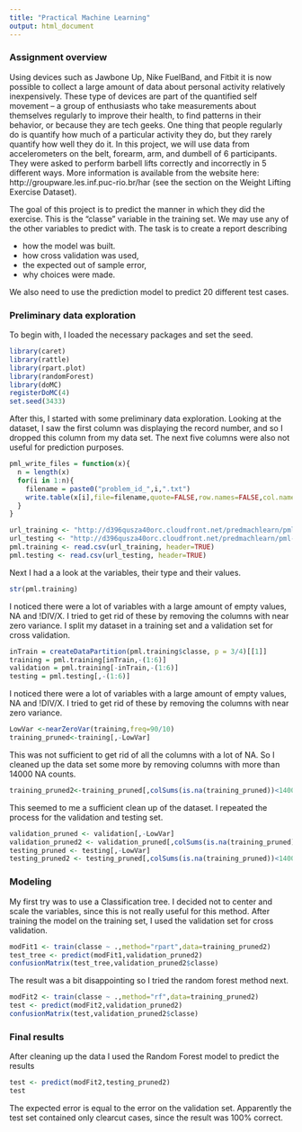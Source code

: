 ```yaml
---
title: "Practical Machine Learning"
output: html_document
---
```


### Assignment overview
Using devices such as Jawbone Up, Nike FuelBand, and Fitbit it is now possible to collect a large amount of data about personal activity relatively inexpensively. These type of devices are part of the quantified self movement – a group of enthusiasts who take measurements about themselves regularly to improve their health, to find patterns in their behavior, or because they are tech geeks. One thing that people regularly do is quantify how much of a particular activity they do, but they rarely quantify how well they do it. In this project, we will use data from accelerometers on the belt, forearm, arm, and dumbell of 6 participants. They were asked to perform barbell lifts correctly and incorrectly in 5 different ways. More information is available from the website here: http://groupware.les.inf.puc-rio.br/har (see the section on the Weight Lifting Exercise Dataset). 

The goal of this project is to predict the manner in which they did the exercise. This is the "classe" variable in the training set. We may use any of the other variables to predict with. The task is to create a report describing

* how the model was built.
* how cross validation was used, 
* the expected out of sample error, 
* why choices were made.

We also need to use the prediction model to predict 20 different test cases. 

### Preliminary data exploration
To begin with, I loaded the necessary packages and set the seed.
```r
library(caret)
library(rattle)
library(rpart.plot)
library(randomForest)
library(doMC)
registerDoMC(4)
set.seed(3433)
```
After this, I started with some preliminary data exploration. Looking at the dataset, I saw the first column was displaying the record number, and so I dropped this column from my data set. The next five columns were also not useful for prediction purposes.
```r
pml_write_files = function(x){
  n = length(x)
  for(i in 1:n){
    filename = paste0("problem_id_",i,".txt")
    write.table(x[i],file=filename,quote=FALSE,row.names=FALSE,col.names=FALSE)
  }
}
```

```r
url_training <- "http://d396qusza40orc.cloudfront.net/predmachlearn/pml-training.csv"
url_testing <- "http://d396qusza40orc.cloudfront.net/predmachlearn/pml-testing.csv"
pml.training <- read.csv(url_training, header=TRUE)
pml.testing <- read.csv(url_testing, header=TRUE)

```

Next I had a a look at the variables, their type and their values.
```r
str(pml.training)
```
I noticed there were a lot of variables with a large amount of empty values, NA and !DIV/X. I tried to get rid of these by removing the columns with near zero variance.
I split my dataset in a training set and a validation set for cross validation.
```r
inTrain = createDataPartition(pml.training$classe, p = 3/4)[[1]]
training = pml.training[inTrain,-(1:6)]
validation = pml.training[-inTrain,-(1:6)]
testing = pml.testing[,-(1:6)]
```
I noticed there were a lot of variables with a large amount of empty values, NA and !DIV/X. I tried to get rid of these by removing the columns with near zero variance.

```r
LowVar <-nearZeroVar(training,freq=90/10)
training_pruned<-training[,-LowVar]
```
This was not sufficient to get rid of all the columns with a lot of NA. So I cleaned up the data set some more by removing columns with more than 14000 NA counts.
```r
training_pruned2<-training_pruned[,colSums(is.na(training_pruned))<14000]
```
This seemed to me a sufficient clean up of the dataset. I repeated the process for the validation and testing set.
```r
validation_pruned <- validation[,-LowVar]
validation_pruned2 <- validation_pruned[,colSums(is.na(training_pruned))<14000]
testing_pruned <- testing[,-LowVar]
testing_pruned2 <- testing_pruned[,colSums(is.na(training_pruned))<14000]
```

### Modeling
My first try was to use a Classification tree. I decided not to center and scale the variables, since this is not really useful for this method. After training the model on the training set, I used the validation set for cross validation.
```r
modFit1 <- train(classe ~ .,method="rpart",data=training_pruned2)
test_tree <- predict(modFit1,validation_pruned2)
confusionMatrix(test_tree,validation_pruned2$classe)
```
The result was a bit disappointing so I tried the random forest method next.
```r
modFit2 <- train(classe ~ .,method="rf",data=training_pruned2)
test <- predict(modFit2,validation_pruned2)
confusionMatrix(test,validation_pruned2$classe)
```

### Final results
After cleaning up the data I used the Random Forest model to predict the results
```r
test <- predict(modFit2,testing_pruned2)
test
```
The expected error is equal to the error on the validation set. Apparently the test set contained only clearcut cases, since the result was 100% correct.